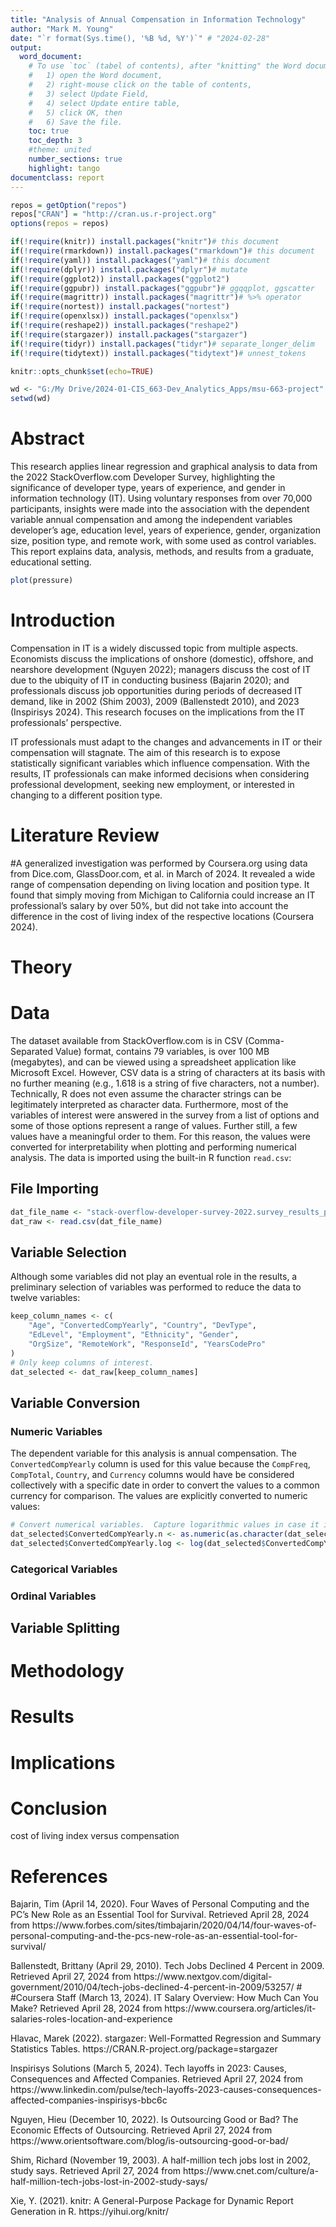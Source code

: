 ---
title: "Analysis of Annual Compensation in Information Technology"
author: "Mark M. Young"
date: "`r format(Sys.time(), '%B %d, %Y')`" # "2024-02-28"
output:
  word_document:
    # To use `toc` (tabel of contents), after "knitting" the Word document:
    #   1) open the Word document,
    #   2) right-mouse click on the table of contents,
    #   3) select Update Field,
    #   4) select Update entire table,
    #   5) click OK, then
    #   6) Save the file.
    toc: true
    toc_depth: 3
    #theme: united
    number_sections: true
    highlight: tango
documentclass: report
---

```{r library-require, echo=FALSE, include=FALSE, warning=FALSE}
repos = getOption("repos")
repos["CRAN"] = "http://cran.us.r-project.org"
options(repos = repos)

if(!require(knitr)) install.packages("knitr")# this document
if(!require(rmarkdown)) install.packages("rmarkdown")# this document
if(!require(yaml)) install.packages("yaml")# this document
if(!require(dplyr)) install.packages("dplyr")# mutate
if(!require(ggplot2)) install.packages("ggplot2")
if(!require(ggpubr)) install.packages("ggpubr")# ggqqplot, ggscatter
if(!require(magrittr)) install.packages("magrittr")# %>% operator
if(!require(nortest)) install.packages("nortest")
if(!require(openxlsx)) install.packages("openxlsx")
if(!require(reshape2)) install.packages("reshape2")
if(!require(stargazer)) install.packages("stargazer")
if(!require(tidyr)) install.packages("tidyr")# separate_longer_delim
if(!require(tidytext)) install.packages("tidytext")# unnest_tokens
```

```{r setup, include=FALSE}
knitr::opts_chunk$set(echo=TRUE)

wd <- "G:/My Drive/2024-01-CIS_663-Dev_Analytics_Apps/msu-663-project"
setwd(wd)
```

# Abstract

This research applies linear regression and graphical analysis to data from the 2022 StackOverflow.com Developer Survey, highlighting the significance of developer type, years of experience, and gender in information technology (IT).  Using voluntary responses from over 70,000 participants, insights were made into the association with the dependent variable annual compensation and among the independent variables developer's age, education level, years of experience, gender, organization size, position type, and remote work, with some used as control variables.  This report explains data, analysis, methods, and results from a graduate, educational setting.

```{r pressure, echo=FALSE}
plot(pressure)
```

# Introduction

Compensation in IT is a widely discussed topic from multiple aspects.  Economists discuss the implications of onshore (domestic), offshore, and nearshore development (Nguyen 2022); managers discuss the cost of IT due to the ubiquity of IT in conducting business (Bajarin 2020); and professionals discuss job opportunities during periods of decreased IT demand, like in 2002 (Shim 2003), 2009 (Ballenstedt 2010), and 2023 (Inspirisys 2024).  This research focuses on the implications from the IT professionals' perspective.

IT professionals must adapt to the changes and advancements in IT or their compensation will stagnate.  The aim of this research is to expose statistically significant variables which influence compensation.  With the results, IT professionals can make informed decisions when considering professional development, seeking new employment, or interested in changing to a different position type.

# Literature Review

#A generalized investigation was performed by Coursera.org using data from Dice.com, GlassDoor.com, et al. in March of 2024.  It revealed a wide range of compensation depending on living location and position type.  It found that simply moving from Michigan to California could increase an IT professional's salary by over 50%, but did not take into account the difference in the cost of living index of the respective locations (Coursera 2024).

# Theory


# Data

The dataset available from StackOverflow.com is in CSV (Comma-Separated Value) format, contains 79 variables, is over 100 MB (megabytes), and can be viewed using a spreadsheet application like Microsoft Excel.  However, CSV data is a string of characters at its basis with no further meaning (e.g., 1.618 is a string of five characters, not a number).  Technically, R does not even assume the character strings can be legitimately interpreted as character data.  Furthermore, most of the variables of interest were answered in the survey from a list of options and some of those options represent a range of values.  Further still, a few values have a meaningful order to them.  For this reason, the values were converted for interpretability when plotting and performing numerical analysis.  The data is imported using the built-in R function ``read.csv``:

## File Importing

```{r importing the data}
dat_file_name <- "stack-overflow-developer-survey-2022.survey_results_public.csv"
dat_raw <- read.csv(dat_file_name)
```

## Variable Selection

Although some variables did not play an eventual role in the results, a preliminary selection of variables was performed to reduce the data to twelve variables:

```{r selecting the variables}
keep_column_names <- c(
	"Age", "ConvertedCompYearly", "Country", "DevType", 
	"EdLevel", "Employment", "Ethnicity", "Gender",
	"OrgSize", "RemoteWork", "ResponseId", "YearsCodePro"
)
# Only keep columns of interest.
dat_selected <- dat_raw[keep_column_names]
```

## Variable Conversion

### Numeric Variables

The dependent variable for this analysis is annual compensation.  The ``ConvertedCompYearly`` column is used for this value because the ``CompFreq``, ``CompTotal``, ``Country``, and ``Currency`` columns would have be considered collectively with a specific date in order to convert the values to a common currency for comparison.  The values are explicitly converted to numeric values:

```{r convert numerical variables}
# Convert numerical variables.  Capture logarithmic values in case it is a multimodal distribution that needs to be split.
dat_selected$ConvertedCompYearly.n <- as.numeric(as.character(dat_selected$ConvertedCompYearly))
dat_selected$ConvertedCompYearly.log <- log(dat_selected$ConvertedCompYearly.n)
```

### Categorical Variables



### Ordinal Variables



## Variable Splitting



# Methodology



# Results



# Implications



# Conclusion

cost of living index versus compensation

# References
\begingroup
\setlength{\parindent}{-0.5in}
\setlength{\leftskip}{0.5in}
\setlength{\parskip}{8pt}
Bajarin, Tim (April 14, 2020). Four Waves of Personal Computing and the PC’s New Role as an Essential Tool for Survival. Retrieved April 28, 2024 from https://www.forbes.com/sites/timbajarin/2020/04/14/four-waves-of-personal-computing-and-the-pcs-new-role-as-an-essential-tool-for-survival/

Ballenstedt, Brittany (April 29, 2010). Tech Jobs Declined 4 Percent in 2009. Retrieved April 27, 2024 from https://www.nextgov.com/digital-government/2010/04/tech-jobs-declined-4-percent-in-2009/53257/
#
#Coursera Staff (March 13, 2024). IT Salary Overview: How Much Can You Make? Retrieved April 28, 2024 from https://www.coursera.org/articles/it-salaries-roles-location-and-experience

Hlavac, Marek (2022). stargazer: Well-Formatted Regression and Summary Statistics Tables. https://CRAN.R-project.org/package=stargazer

Inspirisys Solutions (March 5, 2024). Tech layoffs in 2023: Causes, Consequences and Affected Companies. Retrieved April 27, 2024 from https://www.linkedin.com/pulse/tech-layoffs-2023-causes-consequences-affected-companies-inspirisys-bbc6c

Nguyen, Hieu (December 10, 2022). Is Outsourcing Good or Bad? The Economic Effects of Outsourcing. Retrieved April 27, 2024 from https://www.orientsoftware.com/blog/is-outsourcing-good-or-bad/

Shim, Richard (November 19, 2003). A half-million tech jobs lost in 2002, study says. Retrieved April 27, 2024 from https://www.cnet.com/culture/a-half-million-tech-jobs-lost-in-2002-study-says/

Xie, Y. (2021). knitr: A General-Purpose Package for Dynamic Report Generation in R. https://yihui.org/knitr/
\endgroup
